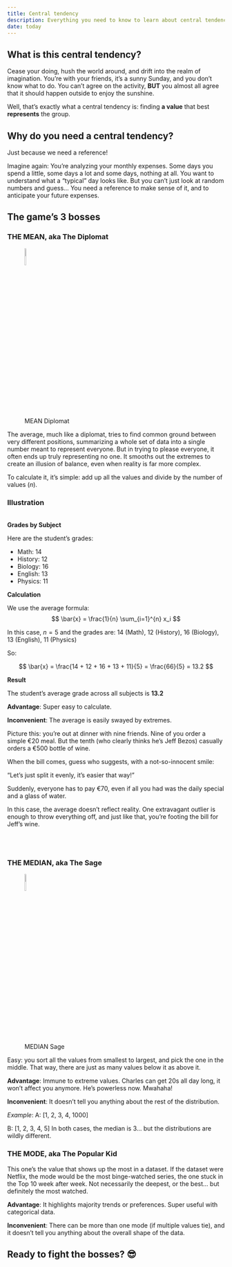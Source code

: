 ```yaml
---
title: Central tendency
description: Everything you need to know to learn about central tendency
date: today
---
```



## What is this central tendency?

Cease your doing, hush the world around, and drift into the realm of imagination.
You’re with your friends, it’s a sunny Sunday, and you don’t know what to do.
You can’t agree on the activity, **BUT** you almost all agree that it should happen outside to enjoy the sunshine.

Well, that’s exactly what a central tendency is: finding **a value** that best **represents** the group.


## Why do you need a central tendency?

Just because we need a reference!

Imagine again:
You’re analyzing your monthly expenses.
Some days you spend a little, some days a lot and some days, nothing at all.
You want to understand what a “typical” day looks like.
But you can’t just look at random numbers and guess...
You need a reference to make sense of it,
and to anticipate your future expenses.


## The game's 3 bosses


### THE MEAN, aka The Diplomat

![MEAN Diplomat](../../img/Diplo_mean.png){width=10% fig-align="left"}

The average, much like a diplomat, tries to find common ground between very different positions, summarizing a whole set of data into a single number meant to represent everyone. But in trying to please everyone, it often ends up truly representing no one. It smooths out the extremes to create an illusion of balance, even when reality is far more complex.

To calculate it, it’s simple: add up all the values and divide by the number of values (*n*).
<br>

::: {.callout-note}
### Illustration
<br>
**Grades by Subject**

Here are the student's grades:

- Math: 14
- History: 12
- Biology: 16
- English: 13
- Physics: 11

**Calculation**

We use the average formula:
$$
\bar{x} = \frac{1}{n} \sum_{i=1}^{n} x_i
$$

In this case, $n = 5$ and the grades are:
$14$ (Math), $12$ (History), $16$ (Biology), $13$ (English), $11$ (Physics)

So:

$$
\bar{x} = \frac{14 + 12 + 16 + 13 + 11}{5} = \frac{66}{5} = 13.2
$$

**Result**

The student's average grade across all subjects is **13.2**
:::

**Advantage**: Super easy to calculate.


**Inconvenient**: The average is easily swayed by extremes.

Picture this: you're out at dinner with nine friends. Nine of you order a simple €20 meal.
But the tenth (who clearly thinks he's Jeff Bezos) casually orders a €500 bottle of wine.

When the bill comes, guess who suggests, with a not-so-innocent smile:

“Let’s just split it evenly, it’s easier that way!”

Suddenly, everyone has to pay €70, even if all you had was the daily special and a glass of water.

In this case, the average doesn’t reflect reality.
One extravagant outlier is enough to throw everything off, and just like that, you’re footing the bill for Jeff’s wine.

<br>
<br>

### THE MEDIAN, aka The Sage

![MEDIAN Sage ](../../img/Sage_mean.png){width=10% fig-align="left"}


Easy: you sort all the values from smallest to largest, and pick the one in the middle.
That way, there are just as many values below it as above it.


**Advantage**: Immune to extreme values.
Charles can get 20s all day long, it won’t affect you anymore. He’s powerless now. Mwahaha!


**Inconvenient**: It doesn’t tell you anything about the rest of the distribution.


*Example*:
A: [1, 2, 3, 4, 1000]

B: [1, 2, 3, 4, 5]
In both cases, the median is 3… but the distributions are wildly different.


### THE MODE, aka The Popular Kid


This one’s the value that shows up the most in a dataset.
If the dataset were Netflix, the mode would be the most binge-watched series, the one stuck in the Top 10 week after week.
Not necessarily the deepest, or the best… but definitely the most watched.


**Advantage**: It highlights majority trends or preferences. Super useful with categorical data.


**Inconvenient**: There can be more than one mode (if multiple values tie), and it doesn’t tell you anything about the overall shape of the data.


## Ready to fight the bosses? 😎
